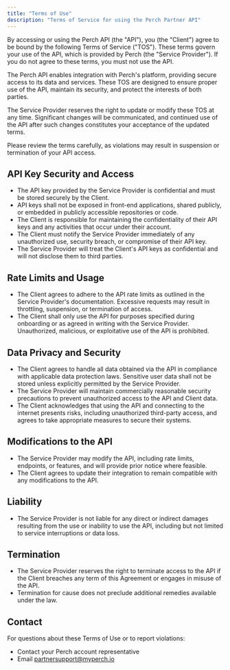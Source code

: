 ```yaml
---
title: "Terms of Use"
description: "Terms of Service for using the Perch Partner API"
---
```


By accessing or using the Perch API (the "API"), you (the "Client") agree to be bound by the following Terms of Service ("TOS"). These terms govern your use of the API, which is provided by Perch (the "Service Provider"). If you do not agree to these terms, you must not use the API.

The Perch API enables integration with Perch's platform, providing secure access to its data and services. These TOS are designed to ensure proper use of the API, maintain its security, and protect the interests of both parties.

The Service Provider reserves the right to update or modify these TOS at any time. Significant changes will be communicated, and continued use of the API after such changes constitutes your acceptance of the updated terms.

<Warning>
Please review the terms carefully, as violations may result in suspension or termination of your API access.
</Warning>

## API Key Security and Access

- The API key provided by the Service Provider is confidential and must be stored securely by the Client.
- API keys shall not be exposed in front-end applications, shared publicly, or embedded in publicly accessible repositories or code.
- The Client is responsible for maintaining the confidentiality of their API keys and any activities that occur under their account.
- The Client must notify the Service Provider immediately of any unauthorized use, security breach, or compromise of their API key.
- The Service Provider will treat the Client's API keys as confidential and will not disclose them to third parties.

## Rate Limits and Usage

- The Client agrees to adhere to the API rate limits as outlined in the Service Provider's documentation. Excessive requests may result in throttling, suspension, or termination of access.
- The Client shall only use the API for purposes specified during onboarding or as agreed in writing with the Service Provider. Unauthorized, malicious, or exploitative use of the API is prohibited.

## Data Privacy and Security

- The Client agrees to handle all data obtained via the API in compliance with applicable data protection laws. Sensitive user data shall not be stored unless explicitly permitted by the Service Provider.
- The Service Provider will maintain commercially reasonable security precautions to prevent unauthorized access to the API and Client data.
- The Client acknowledges that using the API and connecting to the internet presents risks, including unauthorized third-party access, and agrees to take appropriate measures to secure their systems.

## Modifications to the API

- The Service Provider may modify the API, including rate limits, endpoints, or features, and will provide prior notice where feasible.
- The Client agrees to update their integration to remain compatible with any modifications to the API.

## Liability

- The Service Provider is not liable for any direct or indirect damages resulting from the use or inability to use the API, including but not limited to service interruptions or data loss.

## Termination

- The Service Provider reserves the right to terminate access to the API if the Client breaches any term of this Agreement or engages in misuse of the API.
- Termination for cause does not preclude additional remedies available under the law.

## Contact

For questions about these Terms of Use or to report violations:
- Contact your Perch account representative
- Email [partnersupport@myperch.io](mailto:partnersupport@myperch.io) 